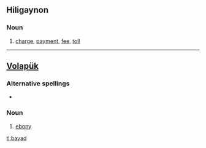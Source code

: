{{also|bay-ad}}

==Hiligaynon==
===Noun===
{{hil-noun|báyad}}
#[[charge]], [[payment]], [[fee]], [[toll]]

----

==[[Volapük]]==

===Alternative spellings===
*{{l|vo|bäad}}

===Noun===
{{infl|vo|noun}}

# [[ebony]]

[[tl:bayad]]